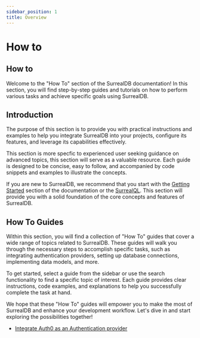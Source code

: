 ```yaml
---
sidebar_position: 1
title: Overview
---
```


# How to 

## How to

Welcome to the "How To" section of the SurrealDB documentation! In this section, you will find step-by-step guides and tutorials on how to perform various tasks and achieve specific goals using SurrealDB.

## Introduction

The purpose of this section is to provide you with practical instructions and examples to help you integrate SurrealDB into your projects, configure its features, and leverage its capabilities effectively.

This section is more specfic to experienced user seeking guidance on advanced topics, this section will serve as a valuable resource. Each guide is designed to be concise, easy to follow, and accompanied by code snippets and examples to illustrate the concepts.

If you are new to SurrealDB, we recommend that you start with the [Getting Started](/docs/getting-started) section of the documentation or the [SurrealQL](/docs/surrealql/overview). This section will provide you with a solid foundation of the core concepts and features of SurrealDB.

## How To Guides

Within this section, you will find a collection of "How To" guides that cover a wide range of topics related to SurrealDB. These guides will walk you through the necessary steps to accomplish specific tasks, such as integrating authentication providers, setting up database connections, implementing data models, and more.

To get started, select a guide from the sidebar or use the search functionality to find a specific topic of interest. Each guide provides clear instructions, code examples, and explanations to help you successfully complete the task at hand.

We hope that these "How To" guides will empower you to make the most of SurrealDB and enhance your development workflow. Let's dive in and start exploring the possibilities together!

-  [Integrate Auth0 as an Authentication provider](/docs/how-to/integrate-auth0-as-authentication-provider)